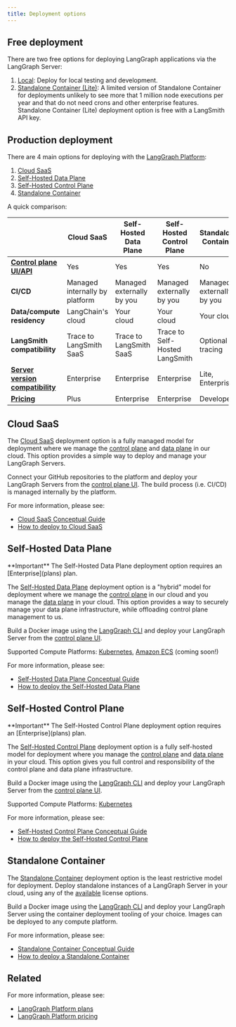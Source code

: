```yaml
---
title: Deployment options
---
```


## Free deployment

There are two free options for deploying LangGraph applications via the LangGraph Server:

1. [Local](local-server): Deploy for local testing and development. 
2. [Standalone Container (Lite)](langgraph_standalone_container): A limited version of Standalone Container for deployments unlikely to see more that 1 million node executions per year and that do not need crons and other enterprise features. Standalone Container (Lite) deployment option is free with a LangSmith API key.

## Production deployment

There are 4 main options for deploying with the [LangGraph Platform](langgraph_platform):

1. [Cloud SaaS](#cloud-saas)
2. [Self-Hosted Data Plane](#self-hosted-data-plane)
3. [Self-Hosted Control Plane](#self-hosted-control-plane)
4. [Standalone Container](#standalone-container)

A quick comparison:

|                      | **Cloud SaaS** | **Self-Hosted Data Plane** | **Self-Hosted Control Plane** | **Standalone Container** |
|----------------------|----------------|----------------------------|-------------------------------|--------------------------|
| **[Control plane UI/API](langgraph_control_plane)** | Yes | Yes | Yes | No |
| **CI/CD** | Managed internally by platform | Managed externally by you | Managed externally by you | Managed externally by you |
| **Data/compute residency** | LangChain's cloud | Your cloud | Your cloud | Your cloud |
| **LangSmith compatibility** | Trace to LangSmith SaaS | Trace to LangSmith SaaS | Trace to Self-Hosted LangSmith | Optional tracing |
| **[Server version compatibility](langgraph_server#server-versions)** | Enterprise | Enterprise | Enterprise | Lite, Enterprise |
| **[Pricing](https://www.langchain.com/pricing-langgraph-platform)** | Plus | Enterprise | Enterprise | Developer |

## Cloud SaaS

The [Cloud SaaS](langgraph_cloud) deployment option is a fully managed model for deployment where we manage the [control plane](langgraph_control_plane) and [data plane](langgraph_data_plane) in our cloud. This option provides a simple way to deploy and manage your LangGraph Servers.

Connect your GitHub repositories to the platform and deploy your LangGraph Servers from the [control plane UI](langgraph_control_plane#control-plane-ui). The build process (i.e. CI/CD) is managed internally by the platform.

For more information, please see:

* [Cloud SaaS Conceptual Guide](langgraph_cloud)
* [How to deploy to Cloud SaaS](cloud)

## Self-Hosted Data Plane

<Info>
  **Important**
  The Self-Hosted Data Plane deployment option requires an [Enterprise](plans) plan.
</Info>

The [Self-Hosted Data Plane](langgraph_self_hosted_data_plane) deployment option is a "hybrid" model for deployment where we manage the [control plane](langgraph_control_plane) in our cloud and you manage the [data plane](langgraph_data_plane) in your cloud. This option provides a way to securely manage your data plane infrastructure, while offloading control plane management to us.

Build a Docker image using the [LangGraph CLI](langgraph_cli) and deploy your LangGraph Server from the [control plane UI](langgraph_control_plane#control-plane-ui).

Supported Compute Platforms: [Kubernetes](https://kubernetes.io/), [Amazon ECS](https://aws.amazon.com/ecs/) (coming soon!)

For more information, please see:

* [Self-Hosted Data Plane Conceptual Guide](langgraph_self_hosted_data_plane)
* [How to deploy the Self-Hosted Data Plane](self_hosted_data_plane)

## Self-Hosted Control Plane

<Info>
  **Important**
  The Self-Hosted Control Plane deployment option requires an [Enterprise](plans) plan.
</Info>

The [Self-Hosted Control Plane](langgraph_self_hosted_control_plane) deployment option is a fully self-hosted model for deployment where you manage the [control plane](langgraph_control_plane) and [data plane](langgraph_data_plane) in your cloud. This option gives you full control and responsibility of the control plane and data plane infrastructure.

Build a Docker image using the [LangGraph CLI](langgraph_cli) and deploy your LangGraph Server from the [control plane UI](langgraph_control_plane#control-plane-ui).

Supported Compute Platforms: [Kubernetes](https://kubernetes.io/)

For more information, please see:

* [Self-Hosted Control Plane Conceptual Guide](langgraph_self_hosted_control_plane)
* [How to deploy the Self-Hosted Control Plane](self_hosted_control_plane)

## Standalone Container

The [Standalone Container](langgraph_standalone_container) deployment option is the least restrictive model for deployment. Deploy standalone instances of a LangGraph Server in your cloud, using any of the [available](plans) license options.

Build a Docker image using the [LangGraph CLI](langgraph_cli) and deploy your LangGraph Server using the container deployment tooling of your choice. Images can be deployed to any compute platform.

For more information, please see:

* [Standalone Container Conceptual Guide](langgraph_standalone_container)
* [How to deploy a Standalone Container](standalone_container)

## Related

For more information, please see:

* [LangGraph Platform plans](plans)
* [LangGraph Platform pricing](https://www.langchain.com/langgraph-platform-pricing)
